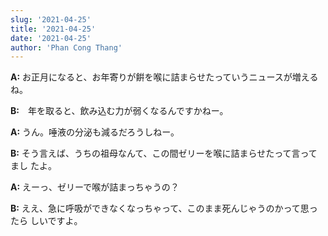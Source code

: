 ```yaml
---
slug: '2021-04-25'
title: '2021-04-25'
date: '2021-04-25'
author: 'Phan Cong Thang'
---
```


**A:** お正月になると、お年寄りが餠を喉に詰まらせたっていうニュースが増えるね。

**B:**　年を取ると、飲み込む力が弱くなるんですかねー。

**A:** うん。唾液の分泌も減るだろうしねー。

**B:** そう言えば、うちの祖母なんて、この間ゼリーを喉に詰まらせたって言ってまし
たよ。

**A:** えーっ、ゼリーで喉が詰まっちゃうの？

**B:** ええ、急に呼吸ができなくなっちゃって、このまま死んじゃうのかって思ったら
しいですよ。
